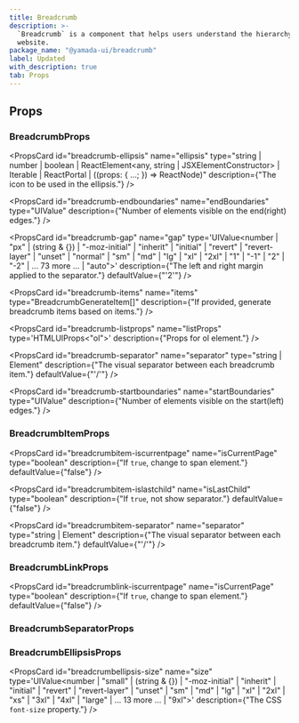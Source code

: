 ```yaml
---
title: Breadcrumb
description: >-
  `Breadcrumb` is a component that helps users understand the hierarchy of a
  website.
package_name: "@yamada-ui/breadcrumb"
label: Updated
with_description: true
tab: Props
---
```


## Props

### BreadcrumbProps

<PropsCard
  id="breadcrumb-ellipsis"
  name="ellipsis"
  type="string | number | boolean | ReactElement<any, string | JSXElementConstructor<any>> | Iterable<ReactNode> | ReactPortal | ((props: { ...; }) => ReactNode)"
  description={"The icon to be used in the ellipsis."}
/>

<PropsCard
  id="breadcrumb-endboundaries"
  name="endBoundaries"
  type="UIValue<number>"
  description={"Number of elements visible on the end(right) edges."}
/>

<PropsCard
  id="breadcrumb-gap"
  name="gap"
  type='UIValue<number | "px" | (string & {}) | "-moz-initial" | "inherit" | "initial" | "revert" | "revert-layer" | "unset" | "normal" | "sm" | "md" | "lg" | "xl" | "2xl" | "1" | "-1" | "2" | "-2" | ... 73 more ... | "auto">'
  description={"The left and right margin applied to the separator."}
  defaultValue={"'2'"}
/>

<PropsCard
  id="breadcrumb-items"
  name="items"
  type="BreadcrumbGenerateItem[]"
  description={"If provided, generate breadcrumb items based on items."}
/>

<PropsCard
  id="breadcrumb-listprops"
  name="listProps"
  type='HTMLUIProps<"ol">'
  description={"Props for ol element."}
/>

<PropsCard
  id="breadcrumb-separator"
  name="separator"
  type="string | Element"
  description={"The visual separator between each breadcrumb item."}
  defaultValue={"'/'"}
/>

<PropsCard
  id="breadcrumb-startboundaries"
  name="startBoundaries"
  type="UIValue<number>"
  description={"Number of elements visible on the start(left) edges."}
/>

### BreadcrumbItemProps

<PropsCard
  id="breadcrumbitem-iscurrentpage"
  name="isCurrentPage"
  type="boolean"
  description={"If `true`, change to span element."}
  defaultValue={"false"}
/>

<PropsCard
  id="breadcrumbitem-islastchild"
  name="isLastChild"
  type="boolean"
  description={"If `true`, not show separator."}
  defaultValue={"false"}
/>

<PropsCard
  id="breadcrumbitem-separator"
  name="separator"
  type="string | Element"
  description={"The visual separator between each breadcrumb item."}
  defaultValue={"'/'"}
/>

### BreadcrumbLinkProps

<PropsCard
  id="breadcrumblink-iscurrentpage"
  name="isCurrentPage"
  type="boolean"
  description={"If `true`, change to span element."}
  defaultValue={"false"}
/>

### BreadcrumbSeparatorProps

### BreadcrumbEllipsisProps

<PropsCard
  id="breadcrumbellipsis-size"
  name="size"
  type='UIValue<number | "small" | (string & {}) | "-moz-initial" | "inherit" | "initial" | "revert" | "revert-layer" | "unset" | "sm" | "md" | "lg" | "xl" | "2xl" | "xs" | "3xl" | "4xl" | "large" | ... 13 more ... | "9xl">'
  description={"The CSS `font-size` property."}
/>
